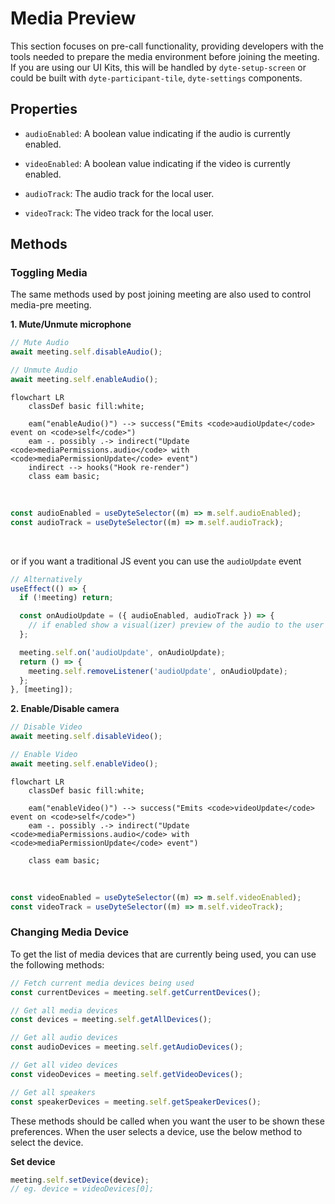 # Media Preview

This section focuses on pre-call functionality, providing developers with the tools needed to prepare the media environment before joining the meeting. If you are using our UI Kits, this will be handled by `dyte-setup-screen` or could be built with `dyte-participant-tile`, `dyte-settings` components.

## Properties

- `audioEnabled`: A <span className="tag-orange">boolean</span> value indicating if the audio is currently enabled.
- `videoEnabled`: A <span className="tag-orange">boolean</span> value indicating if the video is currently enabled.

- `audioTrack`: The audio track for the local user.
- `videoTrack`: The video track for the local user.

## Methods

### Toggling Media

The same methods used by post joining meeting are also used to control media-pre meeting.

**1. Mute/Unmute microphone**

```ts
// Mute Audio
await meeting.self.disableAudio();

// Unmute Audio
await meeting.self.enableAudio();
```

```mermaid
flowchart LR
    classDef basic fill:white;

    eam("enableAudio()") --> success("Emits <code>audioUpdate</code> event on <code>self</code>")
    eam -. possibly .-> indirect("Update <code>mediaPermissions.audio</code> with <code>mediaPermissionUpdate</code> event")
    indirect --> hooks("Hook re-render")
    class eam basic;
```

<br />

```ts
const audioEnabled = useDyteSelector((m) => m.self.audioEnabled);
const audioTrack = useDyteSelector((m) => m.self.audioTrack);
```

<br />

or if you want a traditional JS event you can use the `audioUpdate` event

```ts
// Alternatively
useEffect(() => {
  if (!meeting) return;

  const onAudioUpdate = ({ audioEnabled, audioTrack }) => {
    // if enabled show a visual(izer) preview of the audio to the user
  };

  meeting.self.on('audioUpdate', onAudioUpdate);
  return () => {
    meeting.self.removeListener('audioUpdate', onAudioUpdate);
  };
}, [meeting]);
```

**2. Enable/Disable camera**

```ts
// Disable Video
await meeting.self.disableVideo();

// Enable Video
await meeting.self.enableVideo();
```

```mermaid
flowchart LR
    classDef basic fill:white;

    eam("enableVideo()") --> success("Emits <code>videoUpdate</code> event on <code>self</code>")
    eam -. possibly .-> indirect("Update <code>mediaPermissions.audio</code> with <code>mediaPermissionUpdate</code> event")

    class eam basic;
```

<br />

```ts
const videoEnabled = useDyteSelector((m) => m.self.videoEnabled);
const videoTrack = useDyteSelector((m) => m.self.videoTrack);
```

### Changing Media Device

To get the list of media devices that are currently being used, you can
use the following methods:

```ts
// Fetch current media devices being used
const currentDevices = meeting.self.getCurrentDevices();
```

```js
// Get all media devices
const devices = meeting.self.getAllDevices();

// Get all audio devices
const audioDevices = meeting.self.getAudioDevices();

// Get all video devices
const videoDevices = meeting.self.getVideoDevices();

// Get all speakers
const speakerDevices = meeting.self.getSpeakerDevices();
```

These methods should be called when you want the user to be shown these preferences. When the user selects a device, use the below method to select the device.

**Set device**

```js
meeting.self.setDevice(device);
// eg. device = videoDevices[0];
```
